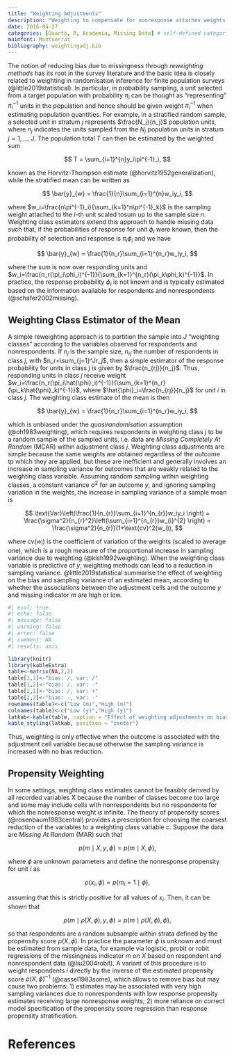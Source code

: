 ```yaml
---
title: "Weighting Adjustments"
description: "Weighting to compensate for nonresponse attaches weights to subjects included in the analysis to restore the representation in the original sample which is distorted because of missing values"
date: 2016-04-27
categories: [Quarto, R, Academia, Missing Data] # self-defined categories
mainfont: Montserrat
bibliography: weightingadj.bib
---
```


The notion of reducing bias due to missingness through *reweighting methods* has its root in the survey literature and the basic idea is closely related to weighting in randomisation inference for finite population surveys (@little2019statistical). In particular, in probability sampling, a unit selected from a target population with probability $\pi_i$ can be thought as "representing" $\pi^{-1}_i$ units in the population and hence should be given weight $\pi^{-1}_i$ when estimating population quantities. For example, in a stratified random sample, a selected unit in stratum $j$ represents $\frac{N_j}{n_j}$ population units, where $n_j$ indicates the units sampled from the $N_j$ population units in stratum $j=1,\ldots,J$. The population total $T$ can then be estimated by the weighted sum


$$
T = \sum_{i=1}^{n}y_i\pi^{-1}_i,
$$

known as the Horvitz-Thompson estimate (@horvitz1952generalization), while the stratified mean can be written as

$$
\bar{y}_{w} = \frac{1}{n}\sum_{i=1}^{n}w_iy_i,
$$

where $w_i=\frac{n\pi^{-1}_i}{\sum_{k=1}^n\pi^{-1}_k}$ is the sampling weight attached to the $i$-th unit scaled tosum up to the sample size $n$. Weighting class estimators extend this approach to handle missing data such that, if the probabilities of response for unit $\phi_i$ were known, then the probability of selection and response is $\pi_i\phi_i$ and we have

$$
\bar{y}_{w} = \frac{1}{n_r}\sum_{i=1}^{n_r}w_iy_i,
$$

where the sum is now over responding units and $w_i=\frac{n_r(\pi_i\phi_i)^{-1}}{\sum_{k=1}^{n_r}(\pi_k\phi_k)^{-1}}$. In practice, the response probability $\phi_i$ is not known and is typically estimated based on the information available for respondents and nonrespondents (@schafer2002missing). 

## Weighting Class Estimator of the Mean

A simple reweighting approach is to partition the sample into $J$ "weighting classes" according to the variables observed for respondents and nonrespondents. If $n_j$ is the sample size, $n_{rj}$ the number of respondents in class $j$, with $n_r=\sum_{j=1}^Jr_j$, then a simple estimator of the response probability for units in class $j$ is given by $\frac{n_{rj}}{n_j}$. Thus, responding units in class $j$ receive weight $w_i=\frac{n_r(\pi_i\hat{\phi}_i)^{-1}}{\sum_{k=1}^{n_r}(\pi_k\hat{\phi}_k)^{-1}}$, where $\hat{\phi}_i=\frac{n_{rj}}{n_j}$ for unit $i$ in class $j$. The weighting class estimate of the mean is then

$$
\bar{y}_{w} = \frac{1}{n_r}\sum_{i=1}^{n_r}w_iy_i,
$$

which is unbiased under the *quasirandomisation* assumption (@oh1983weighting), which requires respondents in weighting class $j$ to be a random sample of the sampled units, i.e. data are *Missing Completely At Random* (MCAR) within adjustment class $j$. Weighting class adjustments are simple because the same weights are obtained regardless of the outcome tp which they are applied, but these are inefficient and generally involves an increase in sampling variance for outcomes that are weakly related to the weighting class variable. Assuming random sampling within weighting classes, a constant variance $\sigma^2$ for an outcome $y$, and ignoring sampling variation in the weights, the increase in sampling variance of a sample mean is

$$
\text{Var}\left(\frac{1}{n_{r}}\sum_{i=1}^{n_{r}}w_iy_i \right) = \frac{\sigma^2}{n_{r}^2}\left(\sum_{i=1}^{n_{r}}w_{i}^{2} \right) = \frac{\sigma^2}{n_{r}}(1+\text{cv}^2(w_i)),
$$

where $\text{cv}(w_i)$ is the coefficient of variation of the weights (scaled to average one), which is a rough measure of the proportional increase in sampling variance due to weighting (@kish1992weighting). When the weighting class variable is predictive of $y$, weighting methods can lead to a reduction in sampling variance. @little2019statistical summarise the effect of weighting on the bias and sampling variance of an estimated mean, according to whether the associations between the adjustment cells and the outcome $y$ and missing indicator $m$ are high or low. 

```r
#| eval: true
#| echo: false
#| message: false
#| warning: false
#| error: false
#| comment: NA
#| results: asis

library(knitr)
library(kableExtra)
table<-matrix(NA,2,2)
table[1,1]<-"bias: /, var: /"
table[1,2]<-"bias: /, var: -"
table[2,1]<-"bias: /, var: +"
table[2,2]<-"bias: -, var: -"
rownames(table)<-c("Low (m)","High (m)")
colnames(table)<-c("Low (y)","High (y)")
latkab<-kable(table, caption = "Effect of weighting adjustments on bias and sampling variance of a mean.")
kable_styling(latkab, position = "center")
```

Thus, weighting is only effective when the outcome is associated with the adjustment cell variable because otherwise the sampling variance is increased with no bias reduction.

## Propensity Weighting

In some settings, weighting class estimates cannot be feasibly derived by all recorded variables X because the number of classes become too large and some may include cells with nonrespondents but no respondents for which the nonresponse weight is infinite. The theory of propensity scores (@rosenbaum1983central) provides a prescription for choosing the coarsest reduction of the variables to a weighting class variable $c$. Suppose the data are *Missing At Random* (MAR) such that

$$
p(m\mid X,y,\phi)=p(m\mid X,\phi),
$$

where $\phi$ are unknown parameters and define the nonresponse propensity for unit $i$ as

$$
\rho(x_i,\phi)=p(m_i=1 \mid \phi),
$$

assuming that this is strictly positive for all values of $x_i$. Then, it can be shown that

$$
p(m\mid \rho(X,\phi),y,\phi)=p(m\mid \rho(X,\phi),\phi),
$$

so that respondents are a random subsample within strata defined by the propensity score $\rho(X,\phi)$. In practice the parameter $\phi$ is unknown and must be estimated from sample data, for example via logistic, probit or robit regressions of the missingness indicator $m$ on $X$ based on respondent and nonrespondent data (@liu2004robit). A variant of this procedure is to weight respondents $i$ directly by the inverse of the estimated propensity score $\rho(X,\hat{\phi})^{-1}$ (@cassel1983some), which allows to remove bias but may cause two problems: 1) estimates may be associated with very high sampling variances due to nonrespondents with low response propensity estimates receiving large nonresponse weights; 2) more reliance on correct model specification of the propensity score regression than response propensity stratification.


# References

